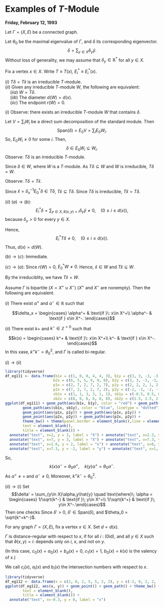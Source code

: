 # Examples of $T$-Module {#lec11}
**Friday, February 12, 1993**

Let $\Gamma = (X, E)$ be a connected graph.

Let $\theta_0$ be the maximal eigenvalue of $\Gamma$, and $\delta$ its corresponding eigenvector.
$$\delta = \sum_{y\in X}\delta_y \hat{y}.$$
Without loss of generality, we may assume that $\delta_y\in \mathbb{R}^*$ for all $y\in X$.

:::{.lemma #principal-module}
Fix a vertex $x\in X$. Write $T \equiv T(x)$, $E^*_i\equiv E^*_i(x)$.

| $(i)$ $T\delta = T\hat{x}$ is an irreducible $T$-module.

| $(ii)$ Given any irreducible $T$-module $W$, the following are equivalent:
| $\quad (iia)$ $W = T\delta$.
| $\quad (iib)$ The diameter $d(W) = d(x)$.
| $\quad (iic)$ The endpoint $r(W) = 0$.
:::

:::{.proof}
$(i)$ Observe: there exists an irreducible $T$-module $W$ that contains $\delta$. 

Let $V = \sum_{i}W_i$ be a direct sum decomposition of the standard module. Then
$$\mathrm{Span}(\delta) = E_0V = \sum_{i}E_0W_i.$$
So, $E_0W_i \neq 0$ for some $i$. Then,
$$\delta \in E_0W_i \subseteq W_i.$$
Observe: $T\delta$ is an irreducible $T$-module.

Since $\delta\in W$, where $W$ is a $T$-module. As $T\delta \subseteq W$ and $W$ is irreducible, $T\delta = W$.

Observe: $T\delta = T\hat{x}$.

Since $\hat{x} = \delta_x^{-1}E^*_0\delta \in T\delta$, $T\hat{x} \subseteq T\delta$. Since $T\delta$ is irreducible, $T\hat{x} = T\delta$.

$(ii)$ $(a)\to (b)$:
$$E^*_i\delta = \sum_{y\in X, \partial(x,y) = i}\delta_y\hat{y} \neq 0, \quad (0\leq i\leq d(x)), $$
because $\delta_y >0$ for every $y\in X$. 

Hence, 
$$E^*_iT\delta \neq 0, \quad (0\leq i\leq d(x)).$$
Thus, $d(x) = d(W)$.

$(b)\to (c)$: Immediate.

$(c)\to (a)$: 
Since $r(W) = 0$, $E^*_0W \neq 0$.
Hence, $\hat{x}\in W$ and $T\hat{x} \subseteq W$. 

By the irreduciblity, we have $T\hat{x} = W$.
:::

:::{.lemma #baiparite-principal}
Assume $\Gamma$ is bipartite $(X = X^+ \cup X^-)$ ($X^+$ and $X^-$ are nonempty). Then the following are equivalent.

| $(i)$ There exist $\alpha^+$ and $\alpha^-\in \mathbb{R}$ such that
$$\delta_x = \begin{cases} \alpha^+ & \text{if }\: x\in X^+\\
\alpha^- & \text{if } x\in X^-.
\end{cases}$$

| $(ii)$ There exist $k+$ and $k^-\in \mathbb{Z}^{>0}$ such that
$$k(x) = \begin{cases} k^+ & \text{if }\: x\in X^+\\
k^- & \text{if } x\in X^-.
\end{cases}$$
In this xase, $k^+k^- = \theta_0^2$, and $\Gamma$ is called bi-regular.
:::

:::{.proof}
$(i)\to(ii)$
```r
library(tidyverse)
df_eg111 <- data.frame(b1x = c(1, 0, 0, 4, 4, 3), b1y = c(3, 3, -3, -3, 3, 3), 
                      b2x = c(6, 5, 5, 9, 9, 8), b2y = c(3, 3, -3, -3, 3, 3),
                      p1x = c(2, 7, 2, 7, 2, 7), p1y = c(2, 2, 2, 1, 2, 0), 
                      p2x = c(7, 2, 7, 2, 7, 2), p2y = c(-2, -2, -2, -1, -2, 0),
                      sb1x = c(1, 1, 3, 3, 1, 1), sb1y = c(-0.5, 0.5, 0.5, -2.5, -2.5, -1.5), 
                      sb2x = c(8, 8, 6, 6, 8, 8), sb2y = c(1.5, 2.5, 2.5, -0.5, -0.5, 0.5))
ggplot(df_eg111) + geom_path(aes(b1x, b1y), color = "red") + geom_path(aes(b2x, b2y), color = "red") + 
        geom_path(aes(sb1x, sb1y), color = "blue", linetype = "dotted") + geom_path(aes(sb2x, sb2y), color = "blue", linetype = "dotted") + 
        geom_point(aes(p1x, p1y)) + geom_path(aes(p1x, p1y)) +
        geom_point(aes(p2x, p2y)) + geom_path(aes(p2x, p2y)) +
        theme_bw() + theme(panel.border = element_blank(),line = element_blank(),
        text = element_blank(),
        title = element_blank()) +
  annotate("text", x=2, y = 3, label = "X") + annotate("text", x=2.3, y = 3.2, label = "+") + 
  annotate("text", x=7, y = 3, label = "X") + annotate("text", x=7.3, y = 3.2, label = "-") + 
  annotate("text", x=1.6, y = 2, label = "x") + annotate("text", x=8, y = 1, label = "k(x)") + 
  annotate("text", x=7.3, y = -2, label = "y") + annotate("text", x=1, y = -1, label = "k(y)")
```
\begin{align}
A\delta & = A\left(\alpha^+\sum_{x\in X^+}\hat{x} + \alpha^-\sum_{y\in X^-}\hat{y}\right)\\
& = \alpha^+\sum_{y\in X^-}k(y)\hat{y} + \alpha^-\sum_{x\in X^+}k(x)\hat{x}\\
& = \theta_0\delta.
\end{align}
So, 
$$k(x)\alpha^- = \theta_0\alpha^+, \quad k(y)\alpha^+ = \theta_0\alpha^-.$$
As $\alpha^+\neq =$ and $\alpha^- \neq 0$, 
\begin{align}
k^+ & := k(x) \; \text{ is independent of the choice of $x\in X^+$, and}\\
k^- & := k(y) \; \text{ is independent of the choice of $y\in X^-$.}
\end{align}
Moreover, $k^+k^- = \theta_0^2$.

$(ii)\to(i)$
Set 
$$\delta' = \sum_{y\in X}\alpha_y\hat{y} \quad \text{where}\; \alpha = \begin{cases} 1/\sqrt{k^-} & \text{if }\; y\in X^+\\ 1/\sqrt{k^+} & \text{if }\; y\in X^-.\end{cases}$$
Then one checks
\begin{align}
A\delta' & = A\left(\frac{1}{\sqrt{k^-}}\sum_{y\in X^+}\hat{y} + \frac{1}{\sqrt{k^+}}\sum_{y\in X^-}\hat{y}\right)\\
& =  \frac{k^-}{\sqrt{k^-}}\sum_{y\in X^-}\hat{y} + \frac{k^+}{\sqrt{k^+}}\sum_{y\in X^+}\hat{y}\\
& = \sqrt{k^+k^-}\delta'
\end{align}
Since $\delta' >0$, $\delta'\in \mathrm{Span}(\delta)$, and $\theta_0 = \sqrt{k^+k^-}$.
:::

:::{.definition #distance-regular}
For any graph $\Gamma = (X, E)$, fix a vertex $x\in X$. Set $d = d(x)$. 

$\Gamma$ is distance-regular \index{distance-regular} with respect to $x$, if for all $i$ \: (0\leq i\leq d), and all $y\in X$ such that $\partial(x,y) = i$:
\begin{align}
c_i(x) & := |\{z\in X \mid \partial(x,z) = i-1, \; \partial(y,z) = 1\}|\\
a_i(x) & := |\{z\in X \mid \partial(x,z) = i, \; \partial(y,z) = 1\}|\\
b_i(x) & := |\{z\in X \mid \partial(x,z) = i+1, \; \partial(y,z) = 1\}|
\end{align}
depends only on $i$, $x$, and not on $y$.

(In this case, $c_0(x) = a_0(x) = b_d(x) = 0$, $c_1(x) = 1$, $b_0(x) = k(x)$ is the valency of $x$.)

We call $c_i(x)$, $a_i(x)$ and $b_i(x)$ the intersection numbers with respect to $x$.
:::


:::{.example}
```r
library(tidyverse)
df_eg112 <- data.frame(x = c(2, 0, 2, 5, 5, 2, 2), y = c(-2, 0, 2, 2, -2, -2, 2))
ggplot(df_eg112, aes(x, y)) + geom_point() + geom_path() + theme_bw() + theme(panel.border = element_blank(),line = element_blank(),
        text = element_blank(),
        title = element_blank()) +
  annotate("text", x=-0.3, y = 0, label = "x") 
```
\begin{align}
c_0 &= 1 & c_1 &= 1 & c_2 &= 1\\
a_0 &= 0 & a_1 &= 1 & a_2 &= 1\\
b_0 &= 2 & b_1 &= 1 & b_2 &= 0
\end{align}
:::
